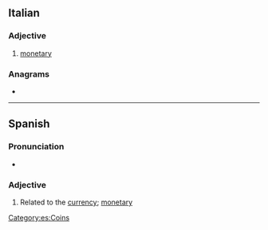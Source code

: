 {{also|monetário}}
==Italian==

===Adjective===
{{it-adj|monetar|io|ia|i|ie}}

# [[monetary]]

===Anagrams===
* {{l|it|erotomani}}

----

==Spanish==

===Pronunciation===
* {{es-IPA}}

===Adjective===
{{es-adj|f=monetaria}}

# Related to the [[currency]]; [[monetary]]

[[Category:es:Coins]]